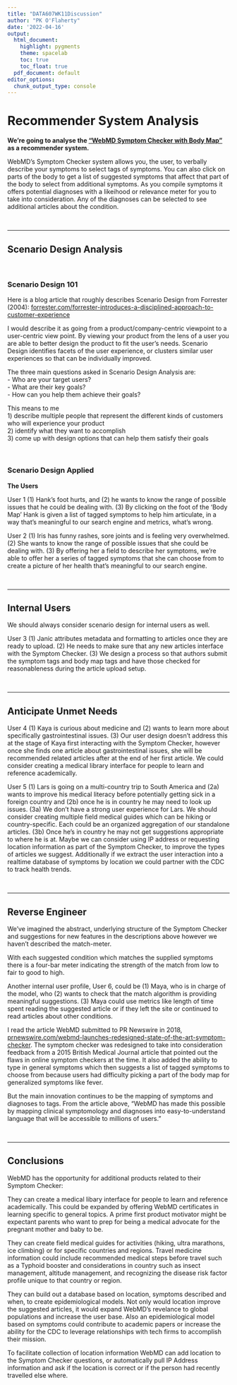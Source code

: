 ```yaml
---
title: "DATA607WK11Discussion"
author: "PK O'Flaherty"
date: '2022-04-16'
output:
  html_document:
    highlight: pygments
    theme: spacelab
    toc: true
    toc_float: true
  pdf_document: default
editor_options: 
  chunk_output_type: console
---
```


<!--
Rubric notes:
1) Each text block should minimally include one header and additional non-header text
2) Can you add any ggplot2 or visuals?
3) Please deliver links to your R Markdown file (in GitHub and rpubs.com)



Your task is to analyze an existing recommender system that you find interesting.  You should:

Perform a Scenario Design analysis as described below.  Consider whether it makes sense for your selected recommender system to perform scenario design twice, once for the organization (e.g. Amazon.com) and once for the organization's customers.
Attempt to reverse engineer what you can about the site, from the site interface and any available information that you can find on the Internet or elsewhere.
Include specific recommendations about how to improve the site's recommendation capabilities going forward. 
Create your report using an R Markdown file, and create a discussion thread with a link to the GitHub repo where your Markdown file notebook resides.  You are not expected to need to write code for this discussion assignment.
Here are two examples of the kinds of papers that might be helpful backgrounders for your research in #2 above (if you had chosen amazon.com or nytimes.com as your web site):

Greg Linden, Brent Smith, and Jeremy York (2003): Amazon.com Recommendations:  Item-to-Item Collaborative Filtering,  IEEE Internet Computing. 
Alex Spangher (2015): Building the Next New York Times Recommendation Engine

How to Perform a Scenario Analysis (review)

Scenario Design is an easy-to-use “three question framework” that helps you in making sure that the information in your analysis work takes UX (user experience) into account:

Source: “Scenario Design:  A Disciplined Approach to Customer Experience,” Bruce D. Temkin, Forrester Research, 2004.  Temkin notes that before applying Scenario Design, one might ask, “What functionality should we offer?”  After applying Scenario Design, one might instead ask, “What user goals should we serve?”

Your task is to:

Identify a recommender system web site, then
Answer the three scenario design questions for this web site.  
This process of guessing/reverse engineering, while inexact, will help you build out your own ability to better account for “user needs” in designing recommender systems going forward.  Being able to place the customer first in your mind is a “soft skill” that is highly valued in the technical marketplace.

You may work in a small group on this discussion assignment!  Please make your initial post (which includes a link to your GitHub hosted R Markdown file before our meetup on Wednesday, and provide feedback to at least one of your class mates’ posts before end of day on Sunday.  Your feedback should include at least one additional reference and/or constructive suggestion.

-->

# Recommender System Analysis

**We're going to analyse the ["WebMD Symptom Checker with Body Map"](https://symptoms.webmd.com/) as a recommender system.**

WebMD's Symptom Checker system allows you, the user, to verbally describe your symptoms to select tags of symptoms.  You can also click on parts of the body to get a list of suggested symptoms that affect that part of the body to select from additional symptoms.  As you compile symptoms it offers potential diagnoses with a likeihood or relevance meter for you to take into consideration.  Any of the diagnoses can be selected to see additional articles about the condition.

<br>

* * *

## Scenario Design Analysis

<br>

### Scenario Design 101

Here is a blog article that roughly describes Scenario Design from Forrester (2004):  [forrester.com/forrester-introduces-a-disciplined-approach-to-customer-experience](https://www.forrester.com/press-newsroom/forrester-introduces-a-disciplined-approach-to-customer-experience/)

I would describe it as going from a product/company-centric viewpoint to a user-centric view point.  By viewing your product from the lens of a user you are able to better design the product to fit the user's needs.  Scenario Design identifies facets of the user experience, or clusters similar user experiences so that can be individually improved.

The three main questions asked in Scenario Design Analysis are:  
 - Who are your target users?  
 - What are their key goals?  
 - How can you help them achieve their goals?  

This means to me  
1) describe multiple people that represent the different kinds of customers who will experience your product  
2) identify what they want to accomplish  
3) come up with design options that can help them satisfy their goals  

<br>

### Scenario Design Applied

**The Users**

User 1 (1) Hank's foot hurts, and (2) he wants to know the range of possible issues that he could be dealing with. (3) By clicking on the foot of the 'Body Map' Hank is given a list of tagged symptoms to help him articulate, in a way that's meaningful to our search engine and metrics, what's wrong.

User 2 (1) Iris has funny rashes, sore joints and is feeling very overwhelmed. (2) She wants to know the range of possible issues that she could be dealing with. (3) By offering her a field to describe her symptoms, we're able to offer her a series of tagged symptoms that she can choose from to create a picture of her health that's meaningful to our search engine.

<br>

* * *

## Internal Users

We should always consider scenario design for internal users as well.

User 3 (1) Janic attributes metadata and formatting to articles once they are ready to upload.  (2) He needs to make sure that any new articles interface with the Symptom Checker.  (3) We design a process so that authors submit the symptom tags and body map tags and have those checked for reasonableness during the article upload setup.

<br>

* * *

## Anticipate Unmet Needs

User 4 (1) Kaya is curious about medicine and (2) wants to learn more about specifically gastrointestinal issues.  (3) Our user design doesn't address this at the stage of Kaya first interacting with the Symptom Checker, however once she finds one article about gastrointestinal issues, she will be recommended related articles after at the end of her first article.  We could consider creating a medical library interface for people to learn and reference academically.

User 5 (1) Lars is going on a multi-country trip to South America and (2a) wants to improve his medical literacy before potentially getting sick in a foreign country and (2b) once he is in country he may need to look up issues. (3a) We don't have a strong user experience for Lars.  We should consider creating multiple field medical guides which can be hiking or country-specific.  Each could be an organized aggregation of our standalone articles.  (3b) Once he's in country he may not get suggestions appropriate to where he is at.  Maybe we can consider using IP address or requesting location information as part of the Symptom Checker, to improve the types of articles we suggest.  Additionally if we extract the user interaction into a realtime database of symptoms by location we could partner with the CDC to track health trends.

<br>

* * *

## Reverse Engineer

We've imagined the abstract, underlying structure of the Symptom Checker and suggestions for new features in the descriptions above however we haven't described the match-meter.

With each suggested condition which matches the supplied symptoms there is a four-bar meter indicating the strength of the match from low to fair to good to high.

Another internal user profile, User 6, could be (1) Maya, who is in charge of the model, who (2) wants to check that the match algorithm is providing meaningful suggestions.  (3) Maya could use metrics like length of time spent reading the suggested article or if they left the site or continued to read articles about other conditions.

I read the article WebMD submitted to PR Newswire in 2018, [prnewswire.com/webmd-launches-redesigned-state-of-the-art-symptom-checker](https://www.prnewswire.com/news-releases/webmd-launches-redesigned-state-of-the-art-symptom-checker-300624752.html).  The symptom checker was redesigned to take into consideration feedback from a 2015 British Medical Journal article that pointed out the flaws in online symptom checkers at the time.  It also added the ability to type in general symptoms which then suggests a list of tagged symptoms to choose from because users had difficulty picking a part of the body map for generalized symptoms like fever.

But the main innovation continues to be the mapping of symptoms and diagnoses to tags.  From the article above, "WebMD has made this possible by mapping clinical symptomology and diagnoses into easy-to-understand language that will be accessible to millions of users."

<br>

* * *

## Conclusions

WebMD has the opportunity for additional products related to their Symptom Checker:

They can create a medical libary interface for people to learn and reference academically.  This could be expanded by offering WebMD certificates in learning specific to general topics.  A prime first product motivator might be expectant parents who want to prep for being a medical advocate for the pregnant mother and baby to be.

They can create field medical guides for activities (hiking, ultra marathons, ice climbing) or for specific countries and regions.  Travel medicine information could include recommended medical steps before travel such as a Typhoid booster and considerations in country such as insect management, altitude management, and recognizing the disease risk factor profile unique to that country or region.
 
They can build out a database based on location, symptoms described and when, to create epidemiological models.  Not only would location improve the suggested articles, it would expand WebMD's revelance to global populations and increase the user base.  Also an epidemiological model based on symptoms could contribute to academic papers or increase the ability for the CDC to leverage relationships with tech firms to accomplish their mission.

To facilitate collection of location information WebMD can add location to the Symptom Checker questions, or automatically pull IP Address information and ask if the location is correct or if the person had recently travelled else where.

